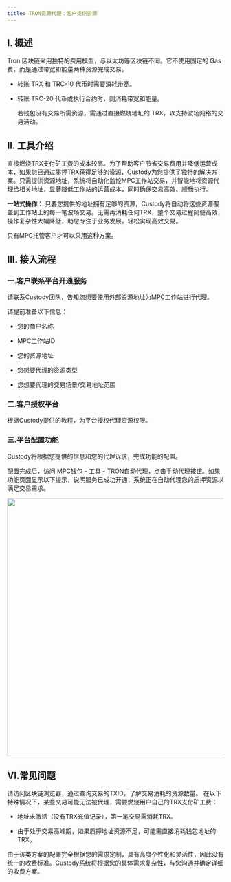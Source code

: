 ```yaml
---
title: TRON资源代理：客户提供资源
---
```

  
## I. 概述
 Tron 区块链采用独特的费用模型，与以太坊等区块链不同。它不使用固定的 Gas 费，而是通过带宽和能量两种资源完成交易。
- 转账 TRX 和 TRC-10 代币时需要消耗带宽。
- 转账 TRC-20 代币或执行合约时，则消耗带宽和能量。
  
  若钱包没有交易所需资源，需通过直接燃烧地址的 TRX，以支持波场网络的交易活动。
  
## II. 工具介绍
  直接燃烧TRX支付矿工费的成本较高。为了帮助客户节省交易费用并降低运营成本，如果您已通过质押TRX获得足够的资源，Custody为您提供了独特的解决方案。只需提供资源地址，系统将自动化监控MPC工作站交易，并智能地将资源代理给相关地址，显著降低工作站的运营成本，同时确保交易高效、顺畅执行。
  
  
**一站式操作：** 只要您提供的地址拥有足够的资源，Custody将自动将这些资源覆盖到工作站上的每一笔波场交易。无需再消耗任何TRX，整个交易过程简便高效，操作复杂性大幅降低，助您专注于业务发展，轻松实现高效交易。
  
  <Tip> 
  只有MPC托管客户才可以采用这种方案。
  </Tip>
  
## III. 接入流程
  
  ### 一.客户联系平台开通服务
  
  请联系Custody团队，告知您想要使用外部资源地址为MPC工作站进行代理。
  
  请提前准备以下信息：

  * 您的商户名称

  * MPC工作站ID

  * 您的资源地址

  * 您想要代理的资源类型

  * 您想要代理的交易场景/交易地址范围
  
  ### 二.客户授权平台
  
  根据Custody提供的教程，为平台授权代理资源权限。
  
  
  ### 三.平台配置功能
  Custody将根据您提供的信息和您的代理诉求，完成功能的配置。
  
  配置完成后，访问 MPC钱包 - 工具 - TRON自动代理，点击手动代理按钮。如果功能页面显示以下提示，说明服务已成功开通，系统正在自动代理您的质押资源以满足交易需求。
  
  <div className="w-full flex items-center justify-center">
    <img src="/images/user-guide/nochargecn.jpeg" width="600"/>
</div>
  
  
## VI.常见问题
  
  <Accordion title="如何了解订单实际消耗的交易资源">
  请访问区块链浏览器，通过查询交易的TXID，了解交易消耗的资源数量。
  </Accordion>
  
  
  <Accordion title="为什么有的波场交易没有使用代理资源？">
  在以下特殊情况下，某些交易可能⽆法被代理，需要燃烧用户自己的TRX支付矿工费：
  
  - 地址未激活（没有TRX充值记录），第⼀笔交易需消耗TRX。
  
  - 由于处于交易⾼峰期，如果质押地址资源不⾜，可能需直接消耗钱包地址的TRX。
  
  </Accordion>
  
  
  <Accordion title="系统如何收取该方案费用？">
  由于该类方案的配置完全根据您的需求定制，具有高度个性化和灵活性，因此没有统一的收费标准。Custody系统将根据您的具体需求复杂性，与您沟通并确定详细的收费方案。
  </Accordion>
  